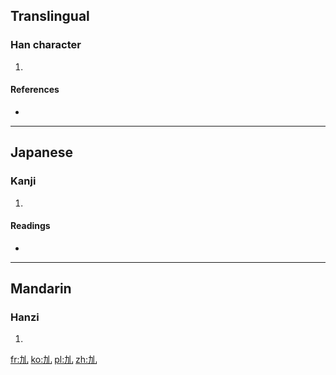 ==Translingual==

===Han character===
{{Han char|rn=19|rad=力|as=01|sn=3|four=|canj=大尸山 (KSU)|ids=⿰[[力]][[乚]]}}

# {{defn|Han|sort=力01}}

====References====
* {{Han ref|kx=0146.070|dkj=02289|dj=0328.010|hdz=10365.020|uh=529C|ud=21148}}

----

==Japanese==

===Kanji===
{{ja-kanji|grade=|rs=力01}}

# {{defn|lang=ja|sort=力01}}

====Readings====
* {{ja-readings|on=[[あつ]] (atsu), [[えち]] (echi)|kun=[[つよい]] (tsuyoi)}}

----

==Mandarin==

===Hanzi===
{{cmn-hanzi|pin=[[yā]] ([[ya1]])|wg=ya<sup>1</sup>}}

# {{defn|lang=cmn|sort=力01}}

[[fr:劜]]
[[ko:劜]]
[[pl:劜]]
[[zh:劜]]